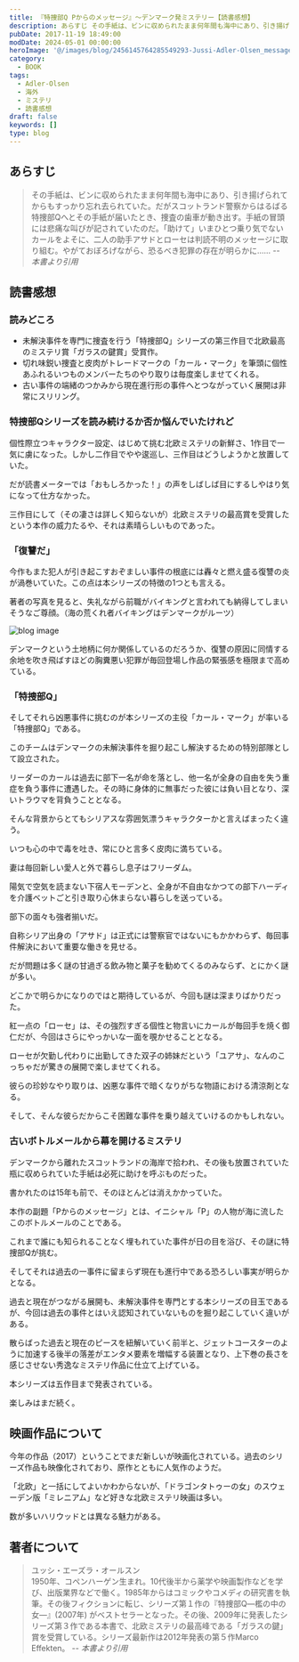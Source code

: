 ```yaml
---
title: 『特捜部Q Pからのメッセージ』～デンマーク発ミステリー【読書感想】
description: あらすじ その手紙は、ビンに収められたまま何年間も海中にあり、引き揚げられてからもすっかり忘れ去られていた。だがスコットランド警察からはるばる特捜部Qへとその手紙が届いたとき、捜査の歯車が動き出す。手紙の冒頭には悲痛な叫びが記されていたのだ。
pubDate: 2017-11-19 18:49:00
modDate: 2024-05-01 00:00:00
heroImage: '@/images/blog/2456145764285549293-Jussi-Adler-Olsen_message-from-p.webp'
category:
  - BOOK
tags:
  - Adler-Olsen
  - 海外
  - ミステリ
  - 読書感想
draft: false
keywords: []
type: blog
---
```



## あらすじ

> その手紙は、ビンに収められたまま何年間も海中にあり、引き揚げられてからもすっかり忘れ去られていた。だがスコットランド警察からはるばる特捜部Qへとその手紙が届いたとき、捜査の歯車が動き出す。手紙の冒頭には悲痛な叫びが記されていたのだ。「助けて」いまひとつ乗り気でないカールをよそに、二人の助手アサドとローセは判読不明のメッセージに取り組む。やがておぼろげながら、恐るべき犯罪の存在が明らかに…… <cite>-- 本書より引用</cite>

## 読書感想

### 読みどころ

- 未解決事件を専門に捜査を行う「特捜部Q」シリーズの第三作目で北欧最高のミステリ賞「ガラスの鍵賞」受賞作。
- 切れ味鋭い捜査と皮肉がトレードマークの「カール・マーク」を筆頭に個性あふれるいつものメンバーたちのやり取りは毎度楽しませてくれる。
- 古い事件の端緒のつかみから現在進行形の事件へとつながっていく展開は非常にスリリング。

### 特捜部Qシリーズを読み続けるか否か悩んでいたけれど

個性際立つキャラクター設定、はじめて挑む北欧ミステリの新鮮さ、1作目で一気に虜になった。しかし二作目でやや逡巡し、三作目はどうしようかと放置していた。

<BlogCard
  title='『特捜部Ｑ 檻の中の女』 ～デンマーク発のミステリーシリーズ～ 【読書感想・あらすじ】'
  description='特捜部Ｑ―檻の中の女― (ユッシ・エーズラ・オールスン) のあらすじと感想。捜査への情熱をすっかり失っていたコペンハーゲン警察のはみ出し刑事カール・マークは新設部署の統率を命じられた。とはいってもオフィスは窓もない地下室、部下はシリア系の変人アサドの一人だけだったが。'
  url='https://www.neputa-note.net/2017/04/blog-post_23/'
  domain='www.neputa-note.net'
/>

<BlogCard
  title='『特捜部Q キジ殺し』 ～デンマーク発のミステリーシリーズ～ 【読書感想・あらすじ】'
  description='特捜部Q―キジ殺し― (ユッシ・エーズラ・オールスン)  あらすじと感想。いったいこの書類はどこから送られてきたんだ？　いつのまにか特捜部Ｑのデスクに置かれていた20年も前の事件の書類。18歳と17歳の兄妹が惨殺された事件だが、その後犯人は自首して服役中。つまり未解決事件ではない。'
  url='https://www.neputa-note.net/2017/06/q/'
  domain='www.neputa-note.net'
/>

だが読書メーターでは「おもしろかった！」の声をしばしば目にするしやはり気になって仕方なかった。

三作目にして（その凄さは詳しく知らないが）北欧ミステリの最高賞を受賞したという本作の威力たるや、それは素晴らしいものであった。

### 「復讐だ」

今作もまた犯人が引き起こすおぞましい事件の根底には轟々と燃え盛る復讐の炎が渦巻いていた。この点は本シリーズの特徴の1つとも言える。

著者の写真を見ると、失礼ながら前職がバイキングと言われても納得してしまいそうなご尊顔。（海の荒くれ者バイキングはデンマークがルーツ）

![blog image](@/images/blog/2456145764285549293-Jussi-Adler-Olsen-min.webp)

デンマークという土地柄に何か関係しているのだろうか、復讐の原因に同情する余地を吹き飛ばすほどの胸糞悪い犯罪が毎回登場し作品の緊張感を極限まで高めている。

### 「特捜部Q」

そしてそれら凶悪事件に挑むのが本シリーズの主役「カール・マーク」が率いる「特捜部Q」である。

このチームはデンマークの未解決事件を掘り起こし解決するための特別部隊として設立された。

リーダーのカールは過去に部下一名が命を落とし、他一名が全身の自由を失う重症を負う事件に遭遇した。その時に身体的に無事だった彼には負い目となり、深いトラウマを背負うこととなる。

そんな背景からとてもシリアスな雰囲気漂うキャラクターかと言えばまったく違う。

いつも心の中で毒を吐き、常にひと言多く皮肉に満ちている。

妻は毎回新しい愛人と外で暮らし息子はフリーダム。

陽気で空気を読まない下宿人モーデンと、全身が不自由なかつての部下ハーディを介護ベットごと引き取り心休まらない暮らしを送っている。

部下の面々も強者揃いだ。

自称シリア出身の「アサド」は正式には警察官ではないにもかかわらず、毎回事件解決において重要な働きを見せる。

だが問題は多く謎の甘過ぎる飲み物と菓子を勧めてくるのみならず、とにかく謎が多い。

どこかで明らかになりのではと期待しているが、今回も謎は深まりばかりだった。

紅一点の「ローセ」は、その強烈すぎる個性と物言いにカールが毎回手を焼く御仁だが、今回はさらにやっかいな一面を覗かせることとなる。

ローセが欠勤し代わりに出勤してきた双子の姉妹だという「ユアサ」、なんのこっちゃだが驚きの展開で楽しませてくれる。

彼らの珍妙なやり取りは、凶悪な事件で暗くなりがちな物語における清涼剤となる。

そして、そんな彼らだからこそ困難な事件を乗り越えていけるのかもしれない。

### 古いボトルメールから幕を開けるミステリ

デンマークから離れたスコットランドの海岸で拾われ、その後も放置されていた瓶に収められていた手紙は必死に助けを呼ぶものだった。

書かれたのは15年も前で、そのほとんどは消えかかっていた。

本作の副題「Pからのメッセージ」とは、イニシャル「P」の人物が海に流したこのボトルメールのことである。

これまで誰にも知られることなく埋もれていた事件が日の目を浴び、その謎に特捜部Qが挑む。

そしてそれは過去の一事件に留まらず現在も進行中である恐ろしい事実が明らかとなる。

過去と現在がつながる展開も、未解決事件を専門とする本シリーズの目玉であるが、今回は過去の事件とはいえ認知されていないものを掘り起こしていく違いがある。

散らばった過去と現在のピースを紐解いていく前半と、ジェットコースターのように加速する後半の落差がエンタメ要素を増幅する装置となり、上下巻の長さを感じさせない秀逸なミステリ作品に仕立て上げている。

本シリーズは五作目まで発表されている。

楽しみはまだ続く。

<div class='not-prose'>
  <div data-vc_mylinkbox_id='886760523'></div>
</div>
<div class='not-prose'>
  <div data-vc_mylinkbox_id='886760527'></div>
</div>

## 映画作品について

今年の作品（2017）ということでまだ新しいが映画化されている。過去のシリーズ作品も映像化されており、原作とともに人気作のようだ。

「北欧」と一括にしてよいかわからないが、「ドラゴンタトゥーの女」のスウェーデン版「ミレニアム」など好きな北欧ミステリ映画は多い。

数が多いハリウッドとは異なる魅力がある。

<div class='not-prose'>
  <div data-vc_mylinkbox_id='886760530'></div>
</div>

## 著者について

> ユッシ・エーズラ・オールスン<br />
> 1950年、コペンハーゲン生まれ。10代後半から薬学や映画製作などを学び、出版業界などで働く。1985年からはコミックやコメディの研究書を執筆。その後フィクションに転じ、シリーズ第１作の『特捜部Q―檻の中の女―』(2007年)
> がベストセラーとなった。その後、2009年に発表したシリーズ第３作である本書で、北欧ミステリの最高峰である「ガラスの鍵」賞を受賞している。シリーズ最新作は2012年発表の第５作Marco Effekten。 <cite>-- 本書より引用</cite>

